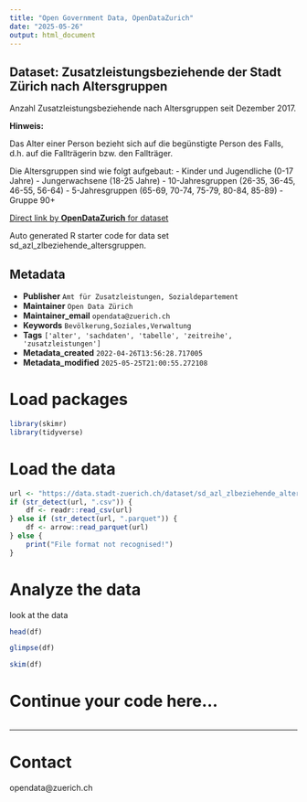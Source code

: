 ```yaml
---
title: "Open Government Data, OpenDataZurich"
date: "2025-05-26"
output: html_document
---
```


## Dataset: Zusatzleistungsbeziehende der Stadt Zürich nach Altersgruppen

Anzahl Zusatzleistungsbeziehende nach Altersgruppen seit Dezember 2017. 


**Hinweis:**

Das Alter einer Person bezieht sich auf die begünstigte Person des Falls, d.h. auf die Fallträgerin bzw. den Fallträger. 

Die Altersgruppen sind wie folgt aufgebaut:
- Kinder und Jugendliche (0-17 Jahre)
- Jungerwachsene (18-25 Jahre)
- 10-Jahresgruppen (26-35, 36-45, 46-55, 56-64)
- 5-Jahresgruppen (65-69, 70-74, 75-79, 80-84, 85-89)
- Gruppe 90+

[]()



[Direct link by **OpenDataZurich** for dataset](https://data.stadt-zuerich.ch/dataset/sd_azl_zlbeziehende_altersgruppen)

Auto generated R starter code for data set sd_azl_zlbeziehende_altersgruppen.

## Metadata

- **Publisher** `Amt für Zusatzleistungen, Sozialdepartement`
- **Maintainer** `Open Data Zürich`
- **Maintainer_email** `opendata@zuerich.ch`
- **Keywords** `Bevölk­erung,Soziales,Ver­walt­ung`
- **Tags** `['alter', 'sachdaten', 'tabelle', 'zeitreihe', 'zusatzleistungen']`
- **Metadata_created** `2022-04-26T13:56:28.717005`
- **Metadata_modified** `2025-05-25T21:00:55.272108`


# Load packages

```r
library(skimr)
library(tidyverse)
```

# Load the data

```r
url <- "https://data.stadt-zuerich.ch/dataset/sd_azl_zlbeziehende_altersgruppen/download/sd_azl_zlbeziehende_altersgruppen.csv"
if (str_detect(url, ".csv")) {
    df <- readr::read_csv(url)
} else if (str_detect(url, ".parquet")) {
    df <- arrow::read_parquet(url)
} else {
    print("File format not recognised!")
}
```

# Analyze the data

look at the data
```r
head(df)
```

```r
glimpse(df)
```

```r
skim(df)
```

# Continue your code here...

```r

```

------------------------------------------------------------------------

# Contact

opendata@zuerich.ch
